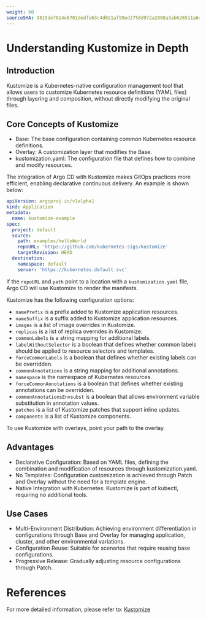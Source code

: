 ```yaml
---
weight: 60
sourceSHA: 9815de7814e8701dedfe63c4d021af99ed2758d972a2808a3ab626511a6def9a
---
```


# Understanding Kustomize in Depth

## Introduction

Kustomize is a Kubernetes-native configuration management tool that allows users to customize Kubernetes resource definitions (YAML files) through layering and composition, without directly modifying the original files.

## Core Concepts of Kustomize

- Base: The base configuration containing common Kubernetes resource definitions.
- Overlay: A customization layer that modifies the Base.
- kustomization.yaml: The configuration file that defines how to combine and modify resources.

The integration of Argo CD with Kustomize makes GitOps practices more efficient, enabling declarative continuous delivery. An example is shown below:

```yaml
apiVersion: argoproj.io/v1alpha1
kind: Application
metadata:
  name: kustomize-example
spec:
  project: default
  source:
    path: examples/helloWorld
    repoURL: 'https://github.com/kubernetes-sigs/kustomize'
    targetRevision: HEAD
  destination:
    namespace: default
    server: 'https://kubernetes.default.svc'
```

If the `repoURL` and `path` point to a location with a `kustomization.yaml` file, Argo CD will use Kustomize to render the manifests.

Kustomize has the following configuration options:

- `namePrefix` is a prefix added to Kustomize application resources.
- `nameSuffix` is a suffix added to Kustomize application resources.
- `images` is a list of image overrides in Kustomize.
- `replicas` is a list of replica overrides in Kustomize.
- `commonLabels` is a string mapping for additional labels.
- `labelWithoutSelector` is a boolean that defines whether common labels should be applied to resource selectors and templates.
- `forceCommonLabels` is a boolean that defines whether existing labels can be overridden.
- `commonAnnotations` is a string mapping for additional annotations.
- `namespace` is the namespace of Kubernetes resources.
- `forceCommonAnnotations` is a boolean that defines whether existing annotations can be overridden.
- `commonAnnotationsEnvsubst` is a boolean that allows environment variable substitution in annotation values.
- `patches` is a list of Kustomize patches that support inline updates.
- `components` is a list of Kustomize components.

To use Kustomize with overlays, point your path to the overlay.

## Advantages

- Declarative Configuration: Based on YAML files, defining the combination and modification of resources through kustomization.yaml.
- No Templates: Configuration customization is achieved through Patch and Overlay without the need for a template engine.
- Native Integration with Kubernetes: Kustomize is part of kubectl, requiring no additional tools.

## Use Cases

- Multi-Environment Distribution: Achieving environment differentiation in configurations through Base and Overlay for managing application, cluster, and other environmental variations.
- Configuration Reuse: Suitable for scenarios that require reusing base configurations.
- Progressive Release: Gradually adjusting resource configurations through Patch.

# References

For more detailed information, please refer to: [Kustomize](https://argo-cd.readthedocs.io/en/stable/user-guide/kustomize/)
